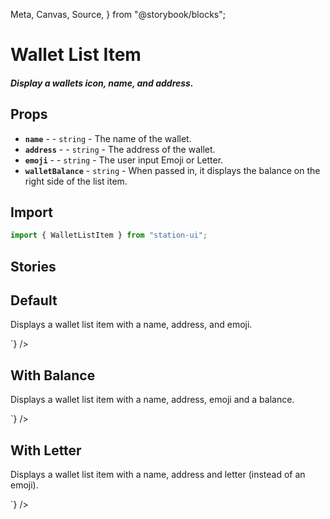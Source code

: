   Meta,
  Canvas,
  Source,
} from "@storybook/blocks";

<Meta title="Components/List Items/Wallet" />

# Wallet List Item

##### Display a wallets icon, name, and address.

## Props
- **`name`** - <RequiredText /> - `string` - The name of the wallet.
- **`address`** - <RequiredText /> - `string` - The address of the wallet.
- **`emoji`** - <RequiredText /> - `string` - The user input Emoji or Letter.
- **`walletBalance`** - `string` - When passed in, it displays the balance on the right side of the list item.

## Import
```jsx
import { WalletListItem } from "station-ui";
```

## Stories

## Default
Displays a wallet list item with a name, address, and emoji.
<div className="story_with_source_below">
  <Canvas of={WalletListItemStories.Default} />
  <Source code={`
    <WalletListItem
  name={"lots-of-money-here"}
  address={"terra1hod3...pazdy5"}
  emoji={"🚀"}
/>
  `} />
</div>

## With Balance
Displays a wallet list item with a name, address, emoji and a balance.
<div className="story_with_source_below">
  <Canvas of={WalletListItemStories.Default} />
  <Source code={`
    <WalletListItem
  name={"lots-of-money-here"}
  address={"terra1hod3...pazdy5"}
  emoji={"🚀"}
  walletBalance={"$420.00"}
/>
  `} />
</div>

## With Letter
Displays a wallet list item with a name, address and letter (instead of an emoji).
<div className="story_with_source_below">
  <Canvas of={WalletListItemStories.WithLetter} />
  <Source code={`
    <WalletListItem
  name={"lots-of-money-here"}
  address={"terra1hod3...pazdy5"}
  emoji={"T"}
/>
  `} />
</div>

<br />
<br />
<br />
<br />
<br />
<br />
<br />
<br />
<br />
<br />
<br />
<br />
<br />
<br />
<br />
<br />
<br />
<br />
<br />
<br />
<br />
<br />
<br />
<br />
<br />
<br />
<br />
<br />
<br />
<br />
<br />
<br />
<br />
<br />
<br />
<br />
<br />
<br />
<br />
<br />
<br />
<br />
